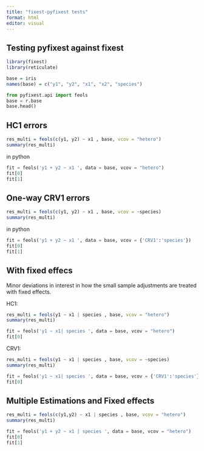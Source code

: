 ```yaml
---
title: "fixest-pyfixest tests"
format: html
editor: visual
---
```


## Testing pyfixest against fixest

```r
library(fixest)
library(reticulate)

base = iris
names(base) = c("y1", "y2", "x1", "x2", "species")
```

```python
from pyfixest.api import feols
base = r.base
base.head()
```

## HC1 errors 

```r
res_multi = feols(c(y1, y2) ~ x1 , base, vcov = "hetero")
summary(res_multi)
```

in python

```python
fit = feols('y1 + y2 ~ x1 ', data = base, vcov = "hetero")
fit[0]
fit[1]
```

## One-way CRV1 errors 

```r
res_multi = feols(c(y1, y2) ~ x1 , base, vcov = ~species)
summary(res_multi)
```

in python

```python
fit = feols('y1 + y2 ~ x1 ', data = base, vcov = {'CRV1':'species'})
fit[0]
fit[1]
```

## With fixed effecs 

Minor deviations in interest in how the small sample adjustments are treated with fixed effects. 

HC1: 

```r
res_multi = feols(y1 ~ x1 | species , base, vcov = "hetero")
summary(res_multi)
```

```python
fit = feols('y1 ~ x1| species ', data = base, vcov = "hetero")
fit[0]
```

CRV1: 

```r
res_multi = feols(y1 ~ x1 | species , base, vcov = ~species)
summary(res_multi)
```

```python
fit = feols('y1 ~ x1| species ', data = base, vcov = {'CRV1':'species'})
fit[0]
```

## Multiple Estimations and Fixed effects


```r
res_multi = feols(c(y1,y2) ~ x1 | species , base, vcov = "hetero")
summary(res_multi)

```


```python
fit = feols('y1 + y2 ~ x1 | species ', data = base, vcov = "hetero")
fit[0]
fit[1]

```
